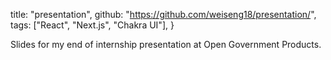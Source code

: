 
  title: "presentation",
  github: "https://github.com/weiseng18/presentation/",
  tags: ["React", "Next.js", "Chakra UI"],
}

Slides for my end of internship presentation at <ExternalLink href="https://open.gov.sg">Open Government Products</ExternalLink>.

